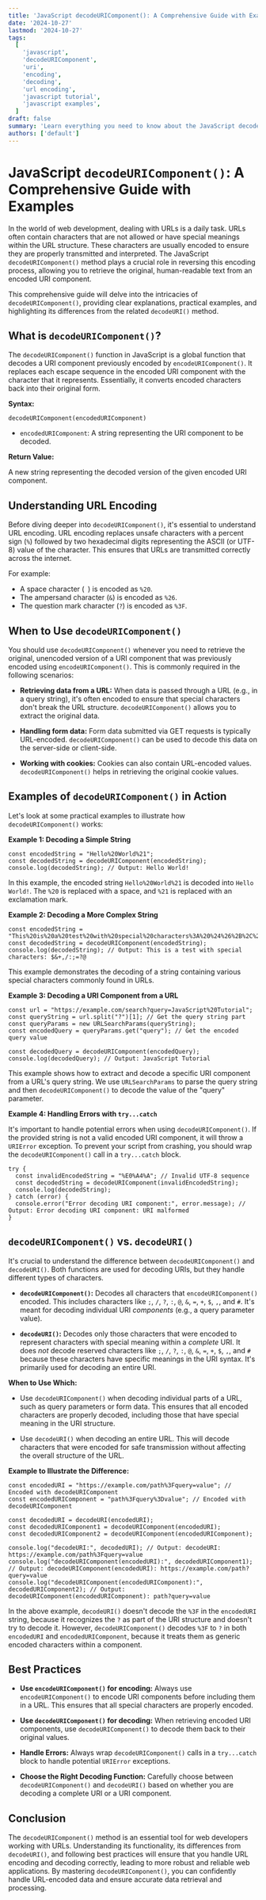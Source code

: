 ```yaml
---
title: 'JavaScript decodeURIComponent(): A Comprehensive Guide with Examples'
date: '2024-10-27'
lastmod: '2024-10-27'
tags:
  [
    'javascript',
    'decodeURIComponent',
    'uri',
    'encoding',
    'decoding',
    'url encoding',
    'javascript tutorial',
    'javascript examples',
  ]
draft: false
summary: 'Learn everything you need to know about the JavaScript decodeURIComponent() method. This comprehensive guide covers its functionality, usage with practical examples, and how it differs from decodeURI(). Master URL decoding in JavaScript!'
authors: ['default']
---
```


# JavaScript `decodeURIComponent()`: A Comprehensive Guide with Examples

In the world of web development, dealing with URLs is a daily task. URLs often contain characters that are not allowed or have special meanings within the URL structure. These characters are usually encoded to ensure they are properly transmitted and interpreted. The JavaScript `decodeURIComponent()` method plays a crucial role in reversing this encoding process, allowing you to retrieve the original, human-readable text from an encoded URI component.

This comprehensive guide will delve into the intricacies of `decodeURIComponent()`, providing clear explanations, practical examples, and highlighting its differences from the related `decodeURI()` method.

## What is `decodeURIComponent()`?

The `decodeURIComponent()` function in JavaScript is a global function that decodes a URI component previously encoded by `encodeURIComponent()`. It replaces each escape sequence in the encoded URI component with the character that it represents. Essentially, it converts encoded characters back into their original form.

**Syntax:**

```plaintext
decodeURIComponent(encodedURIComponent)
```

- `encodedURIComponent`: A string representing the URI component to be decoded.

**Return Value:**

A new string representing the decoded version of the given encoded URI component.

## Understanding URL Encoding

Before diving deeper into `decodeURIComponent()`, it's essential to understand URL encoding. URL encoding replaces unsafe characters with a percent sign (`%`) followed by two hexadecimal digits representing the ASCII (or UTF-8) value of the character. This ensures that URLs are transmitted correctly across the internet.

For example:

- A space character (` `) is encoded as `%20`.
- The ampersand character (`&`) is encoded as `%26`.
- The question mark character (`?`) is encoded as `%3F`.

## When to Use `decodeURIComponent()`

You should use `decodeURIComponent()` whenever you need to retrieve the original, unencoded version of a URI component that was previously encoded using `encodeURIComponent()`. This is commonly required in the following scenarios:

- **Retrieving data from a URL:** When data is passed through a URL (e.g., in a query string), it's often encoded to ensure that special characters don't break the URL structure. `decodeURIComponent()` allows you to extract the original data.

- **Handling form data:** Form data submitted via GET requests is typically URL-encoded. `decodeURIComponent()` can be used to decode this data on the server-side or client-side.

- **Working with cookies:** Cookies can also contain URL-encoded values. `decodeURIComponent()` helps in retrieving the original cookie values.

## Examples of `decodeURIComponent()` in Action

Let's look at some practical examples to illustrate how `decodeURIComponent()` works:

**Example 1: Decoding a Simple String**

```plaintext
const encodedString = "Hello%20World%21";
const decodedString = decodeURIComponent(encodedString);
console.log(decodedString); // Output: Hello World!
```

In this example, the encoded string `Hello%20World%21` is decoded into `Hello World!`. The `%20` is replaced with a space, and `%21` is replaced with an exclamation mark.

**Example 2: Decoding a More Complex String**

```plaintext
const encodedString = "This%20is%20a%20test%20with%20special%20characters%3A%20%24%26%2B%2C%2F%3A%3B%3D%3F%40";
const decodedString = decodeURIComponent(encodedString);
console.log(decodedString); // Output: This is a test with special characters: $&+,/:;=?@
```

This example demonstrates the decoding of a string containing various special characters commonly found in URLs.

**Example 3: Decoding a URI Component from a URL**

```plaintext
const url = "https://example.com/search?query=JavaScript%20Tutorial";
const queryString = url.split("?")[1]; // Get the query string part
const queryParams = new URLSearchParams(queryString);
const encodedQuery = queryParams.get("query"); // Get the encoded query value

const decodedQuery = decodeURIComponent(encodedQuery);
console.log(decodedQuery); // Output: JavaScript Tutorial
```

This example shows how to extract and decode a specific URI component from a URL's query string. We use `URLSearchParams` to parse the query string and then `decodeURIComponent()` to decode the value of the "query" parameter.

**Example 4: Handling Errors with `try...catch`**

It's important to handle potential errors when using `decodeURIComponent()`. If the provided string is not a valid encoded URI component, it will throw a `URIError` exception. To prevent your script from crashing, you should wrap the `decodeURIComponent()` call in a `try...catch` block.

```plaintext
try {
  const invalidEncodedString = "%E0%A4%A"; // Invalid UTF-8 sequence
  const decodedString = decodeURIComponent(invalidEncodedString);
  console.log(decodedString);
} catch (error) {
  console.error("Error decoding URI component:", error.message); // Output: Error decoding URI component: URI malformed
}
```

## `decodeURIComponent()` vs. `decodeURI()`

It's crucial to understand the difference between `decodeURIComponent()` and `decodeURI()`. Both functions are used for decoding URIs, but they handle different types of characters.

- **`decodeURIComponent()`:** Decodes all characters that `encodeURIComponent()` encoded. This includes characters like `;`, `/`, `?`, `:`, `@`, `&`, `=`, `+`, `$`, `,`, and `#`. It's meant for decoding individual URI _components_ (e.g., a query parameter value).

- **`decodeURI()`:** Decodes only those characters that were encoded to represent characters with special meaning within a _complete_ URI. It does _not_ decode reserved characters like `;`, `/`, `?`, `:`, `@`, `&`, `=`, `+`, `$`, `,`, and `#` because these characters have specific meanings in the URI syntax. It's primarily used for decoding an entire URI.

**When to Use Which:**

- Use `decodeURIComponent()` when decoding individual parts of a URL, such as query parameters or form data. This ensures that all encoded characters are properly decoded, including those that have special meaning in the URI structure.

- Use `decodeURI()` when decoding an entire URL. This will decode characters that were encoded for safe transmission without affecting the overall structure of the URL.

**Example to Illustrate the Difference:**

```plaintext
const encodedURI = "https://example.com/path%3Fquery=value"; // Encoded with decodeURIComponent
const encodedURIComponent = "path%3Fquery%3Dvalue"; // Encoded with decodeURIComponent

const decodedURI = decodeURI(encodedURI);
const decodedURIComponent1 = decodeURIComponent(encodedURI);
const decodedURIComponent2 = decodeURIComponent(encodedURIComponent);

console.log("decodeURI:", decodedURI); // Output: decodeURI: https://example.com/path%3Fquery=value
console.log("decodeURIComponent(encodedURI):", decodedURIComponent1); // Output: decodeURIComponent(encodedURI): https://example.com/path?query=value
console.log("decodeURIComponent(encodedURIComponent):", decodedURIComponent2); // Output: decodeURIComponent(encodedURIComponent): path?query=value
```

In the above example, `decodeURI()` doesn't decode the `%3F` in the `encodedURI` string, because it recognizes the `?` as part of the URI structure and doesn't try to decode it. However, `decodeURIComponent()` decodes `%3F` to `?` in both `encodedURI` and `encodedURIComponent`, because it treats them as generic encoded characters within a component.

## Best Practices

- **Use `encodeURIComponent()` for encoding:** Always use `encodeURIComponent()` to encode URI components before including them in a URL. This ensures that all special characters are properly encoded.

- **Use `decodeURIComponent()` for decoding:** When retrieving encoded URI components, use `decodeURIComponent()` to decode them back to their original values.

- **Handle Errors:** Always wrap `decodeURIComponent()` calls in a `try...catch` block to handle potential `URIError` exceptions.

- **Choose the Right Decoding Function:** Carefully choose between `decodeURIComponent()` and `decodeURI()` based on whether you are decoding a complete URI or a URI component.

## Conclusion

The `decodeURIComponent()` method is an essential tool for web developers working with URLs. Understanding its functionality, its differences from `decodeURI()`, and following best practices will ensure that you handle URL encoding and decoding correctly, leading to more robust and reliable web applications. By mastering `decodeURIComponent()`, you can confidently handle URL-encoded data and ensure accurate data retrieval and processing.
